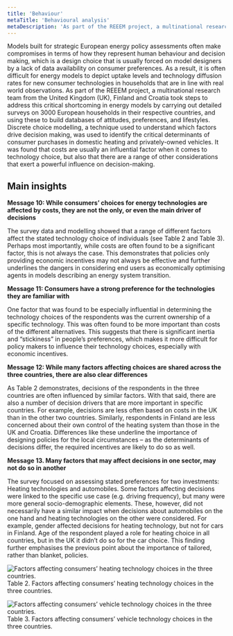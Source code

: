 ```yaml
---
title: 'Behaviour'
metaTitle: 'Behavioural analysis'
metaDescription: 'As part of the REEEM project, a multinational research team from the UK, Finland and Croatia carried out detailed surveys on 3000 European households in their respective countries, and used these to build databases of attitudes, preferences, and lifestyles.'
---
```


Models built for strategic European energy policy assessments often make compromises in terms of how they represent human behaviour and decision making, which is a design choice that is usually forced on model designers by a lack of data availability on consumer preferences. As a result, it is often difficult for energy models to depict uptake levels and technology diffusion rates for new consumer technologies in households that are in line with real world observations. As part of the REEEM project, a multinational research team from the United Kingdom (UK), Finland and Croatia took steps to address this critical shortcoming in energy models by carrying out detailed surveys on 3000 European households in their respective countries, and using these to build databases of attitudes, preferences, and lifestyles. Discrete choice modelling, a technique used to understand which factors drive decision making, was used to identify the critical determinants of consumer purchases in domestic heating and privately-owned vehicles. It was found that costs are usually an influential factor when it comes to technology choice, but also that there are a range of other considerations that exert a powerful influence on decision-making.

## Main insights

**Message 10: While consumers’ choices for energy technologies are affected by costs, they are not the only, or even the main driver of decisions**

The survey data and modelling showed that a range of different factors affect the stated technology choice of individuals (see Table 2 and Table 3). Perhaps most importantly, while costs are often found to be a significant factor, this is not always the case. This demonstrates that policies only providing economic incentives may not always be effective and further underlines the dangers in considering end users as economically optimising agents in models describing an energy system transition.

**Message 11: Consumers have a strong preference for the technologies they are familiar with**

One factor that was found to be especially influential in determining the technology choices of the respondents was the current ownership of a specific technology. This was often found to be more important than costs of the different alternatives. This suggests that there is significant inertia and “stickiness” in people’s preferences, which makes it more difficult for policy makers to influence their technology choices, especially with economic incentives.

**Message 12: While many factors affecting choices are shared across the three countries, there are also clear differences**

As Table 2 demonstrates, decisions of the respondents in the three countries are often influenced by similar factors. With that said, there are also a number of decision drivers that are more important in specific countries. For example, decisions are less often based on costs in the UK than in the other two countries. Similarly, respondents in Finland are less concerned about their own control of the heating system than those in the UK and Croatia. Differences like these underline the importance of designing policies for the local circumstances – as the determinants of decisions differ, the required incentives are likely to do so as well.

**Message 13. Many factors that may affect decisions in one sector, may not do so in another**

The survey focused on assessing stated preferences for two investments: Heating technologies and automobiles. Some factors affecting decisions were linked to the specific use case (e.g. driving frequency), but many were more general socio-demographic elements. These, however, did not necessarily have a similar impact when decisions about automobiles on the one hand and heating technologies on the other were considered. For example, gender affected decisions for heating technology, but not for cars in Finland. Age of the respondent played a role for heating choice in all countries, but in the UK it didn’t do so for the car choice. This finding further emphasises the previous point about the importance of tailored, rather than blanket, policies.

![Factors affecting consumers’ heating technology choices in the three countries.](./8_behaviour_table2.png)
Table 2. Factors affecting consumers’ heating technology choices in the three countries.

![Factors affecting consumers’ vehicle technology choices in the three countries.](./8_behaviour_table3.png)
Table 3. Factors affecting consumers’ vehicle technology choices in the three countries.
